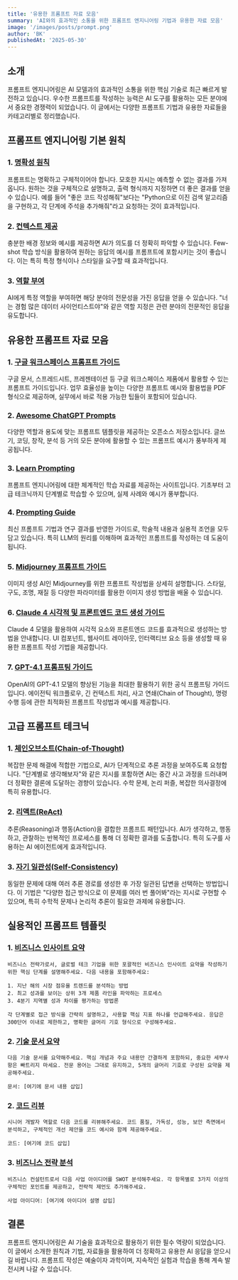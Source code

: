 ```yaml
---
title: '유용한 프롬프트 자료 모음'
summary: 'AI와의 효과적인 소통을 위한 프롬프트 엔지니어링 기법과 유용한 자료 모음'
image: '/images/posts/prompt.png'
author: 'BK'
publishedAt: '2025-05-30'
---
```


## 소개

프롬프트 엔지니어링은 AI 모델과의 효과적인 소통을 위한 핵심 기술로 최근 빠르게 발전하고 있습니다. 우수한 프롬프트를 작성하는 능력은 AI 도구를 활용하는 모든 분야에서 중요한 경쟁력이 되었습니다. 이 글에서는 다양한 프롬프트 기법과 유용한 자료들을 카테고리별로 정리했습니다.

## 프롬프트 엔지니어링 기본 원칙

### 1. [명확성 원칙](https://www.promptingguide.ai/introduction/basics)

프롬프트는 명확하고 구체적이어야 합니다. 모호한 지시는 예측할 수 없는 결과를 가져옵니다. 원하는 것을 구체적으로 설명하고, 출력 형식까지 지정하면 더 좋은 결과를 얻을 수 있습니다. 예를 들어 "좋은 코드 작성해줘"보다는 "Python으로 이진 검색 알고리즘을 구현하고, 각 단계에 주석을 추가해줘"라고 요청하는 것이 효과적입니다.

### 2. [컨텍스트 제공](https://learnprompting.org/docs/basics/few_shot)

충분한 배경 정보와 예시를 제공하면 AI가 의도를 더 정확히 파악할 수 있습니다. Few-shot 학습 방식을 활용하여 원하는 응답의 예시를 프롬프트에 포함시키는 것이 좋습니다. 이는 특히 특정 형식이나 스타일을 요구할 때 효과적입니다.

### 3. [역할 부여](https://www.promptingguide.ai/techniques/role)

AI에게 특정 역할을 부여하면 해당 분야의 전문성을 가진 응답을 얻을 수 있습니다. "너는 경험 많은 데이터 사이언티스트야"와 같은 역할 지정은 관련 분야의 전문적인 응답을 유도합니다.

## 유용한 프롬프트 자료 모음

### 1. [구글 워크스페이스 프롬프트 가이드](https://drive.google.com/file/d/1r5yAJSUzgvthHpsKS3X5XNW3cDGYztNr/view?usp=sharing)

구글 문서, 스프레드시트, 프레젠테이션 등 구글 워크스페이스 제품에서 활용할 수 있는 프롬프트 가이드입니다. 업무 효율성을 높이는 다양한 프롬프트 예시와 활용법을 PDF 형식으로 제공하며, 실무에서 바로 적용 가능한 팁들이 포함되어 있습니다.

### 2. [Awesome ChatGPT Prompts](https://github.com/f/awesome-chatgpt-prompts)

다양한 역할과 용도에 맞는 프롬프트 템플릿을 제공하는 오픈소스 저장소입니다. 글쓰기, 코딩, 창작, 분석 등 거의 모든 분야에 활용할 수 있는 프롬프트 예시가 풍부하게 제공됩니다.

### 3. [Learn Prompting](https://learnprompting.org/)

프롬프트 엔지니어링에 대한 체계적인 학습 자료를 제공하는 사이트입니다. 기초부터 고급 테크닉까지 단계별로 학습할 수 있으며, 실제 사례와 예시가 풍부합니다.

### 4. [Prompting Guide](https://www.promptingguide.ai/)

최신 프롬프트 기법과 연구 결과를 반영한 가이드로, 학술적 내용과 실용적 조언을 모두 담고 있습니다. 특히 LLM의 원리를 이해하며 효과적인 프롬프트를 작성하는 데 도움이 됩니다.

### 5. [Midjourney 프롬프트 가이드](https://docs.midjourney.com/docs/prompts)

이미지 생성 AI인 Midjourney를 위한 프롬프트 작성법을 상세히 설명합니다. 스타일, 구도, 조명, 재질 등 다양한 파라미터를 활용한 이미지 생성 방법을 배울 수 있습니다.

### 6. [Claude 4 시각적 및 프론트엔드 코드 생성 가이드](https://docs.anthropic.com/en/docs/build-with-claude/prompt-engineering/claude-4-best-practices#enhance-visual-and-frontend-code-generation)

Claude 4 모델을 활용하여 시각적 요소와 프론트엔드 코드를 효과적으로 생성하는 방법을 안내합니다. UI 컴포넌트, 웹사이트 레이아웃, 인터랙티브 요소 등을 생성할 때 유용한 프롬프트 작성 기법을 제공합니다.

### 7. [GPT-4.1 프롬프팅 가이드](https://cookbook.openai.com/examples/gpt4-1_prompting_guide)

OpenAI의 GPT-4.1 모델의 향상된 기능을 최대한 활용하기 위한 공식 프롬프팅 가이드입니다. 에이전틱 워크플로우, 긴 컨텍스트 처리, 사고 연쇄(Chain of Thought), 명령 수행 등에 관한 최적화된 프롬프트 작성법과 예시를 제공합니다.

## 고급 프롬프트 테크닉

### 1. [체인오브소트(Chain-of-Thought)](https://www.promptingguide.ai/techniques/cot)

복잡한 문제 해결에 적합한 기법으로, AI가 단계적으로 추론 과정을 보여주도록 요청합니다. "단계별로 생각해보자"와 같은 지시를 포함하면 AI는 중간 사고 과정을 드러내며 더 정확한 결론에 도달하는 경향이 있습니다. 수학 문제, 논리 퍼즐, 복잡한 의사결정에 특히 유용합니다.

### 2. [리액트(ReAct)](https://www.promptingguide.ai/techniques/react)

추론(Reasoning)과 행동(Action)을 결합한 프롬프트 패턴입니다. AI가 생각하고, 행동하고, 관찰하는 반복적인 프로세스를 통해 더 정확한 결과를 도출합니다. 특히 도구를 사용하는 AI 에이전트에게 효과적입니다.

### 3. [자기 일관성(Self-Consistency)](https://www.promptingguide.ai/techniques/consistency)

동일한 문제에 대해 여러 추론 경로를 생성한 후 가장 일관된 답변을 선택하는 방법입니다. 이 기법은 "다양한 접근 방식으로 이 문제를 여러 번 풀어봐"라는 지시로 구현할 수 있으며, 특히 수학적 문제나 논리적 추론이 필요한 과제에 유용합니다.

## 실용적인 프롬프트 템플릿

### 1. [비즈니스 인사이트 요약](https://github.com/f/awesome-chatgpt-prompts#act-as-a-business-strategist)

```
비즈니스 전략가로서, 글로벌 테크 기업을 위한 포괄적인 비즈니스 인사이트 요약을 작성하기 위한 핵심 단계를 설명해주세요. 다음 내용을 포함해주세요:

1. 지난 해의 시장 점유율 트렌드를 분석하는 방법
2. 최고 성과를 보이는 상위 3개 제품 라인을 파악하는 프로세스
3. 4분기 지역별 성과 차이를 평가하는 방법론

각 단계별로 접근 방식을 간략히 설명하고, 사용할 핵심 지표 하나를 언급해주세요. 응답은 300단어 이내로 제한하고, 명확한 글머리 기호 형식으로 구성해주세요.
```

### 2. [기술 문서 요약](https://github.com/f/awesome-chatgpt-prompts#act-as-a-technical-writer)

```
다음 기술 문서를 요약해주세요. 핵심 개념과 주요 내용만 간결하게 포함하되, 중요한 세부사항은 빠트리지 마세요. 전문 용어는 그대로 유지하고, 5개의 글머리 기호로 구성된 요약을 제공해주세요.

문서: [여기에 문서 내용 삽입]
```

### 2. [코드 리뷰](https://github.com/f/awesome-chatgpt-prompts#act-as-a-senior-developer)

```
시니어 개발자 역할로 다음 코드를 리뷰해주세요. 코드 품질, 가독성, 성능, 보안 측면에서 분석하고, 구체적인 개선 제안을 코드 예시와 함께 제공해주세요.

코드: [여기에 코드 삽입]
```

### 3. [비즈니스 전략 분석](https://github.com/f/awesome-chatgpt-prompts#act-as-a-business-consultant)

```
비즈니스 컨설턴트로서 다음 사업 아이디어를 SWOT 분석해주세요. 각 항목별로 3가지 이상의 구체적인 포인트를 제공하고, 전략적 제언도 추가해주세요.

사업 아이디어: [여기에 아이디어 설명 삽입]
```

## 결론

프롬프트 엔지니어링은 AI 기술을 효과적으로 활용하기 위한 필수 역량이 되었습니다. 이 글에서 소개한 원칙과 기법, 자료들을 활용하여 더 정확하고 유용한 AI 응답을 얻으시길 바랍니다. 프롬프트 작성은 예술이자 과학이며, 지속적인 실험과 학습을 통해 계속 발전시켜 나갈 수 있습니다.
